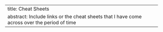 ---
title: Cheat Sheets
abstract: Include links or the cheat sheets that I have come across over the period of time
---